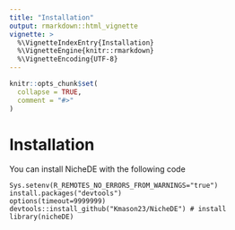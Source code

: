 ```yaml
---
title: "Installation"
output: rmarkdown::html_vignette
vignette: >
  %\VignetteIndexEntry{Installation}
  %\VignetteEngine{knitr::rmarkdown}
  %\VignetteEncoding{UTF-8}
---
```


```r
knitr::opts_chunk$set(
  collapse = TRUE,
  comment = "#>"
)
```
# Installation 
You can install NicheDE with the following code
```
Sys.setenv(R_REMOTES_NO_ERRORS_FROM_WARNINGS="true")
install.packages("devtools")
options(timeout=9999999)
devtools::install_github("Kmason23/NicheDE") # install
library(nicheDE)
```
